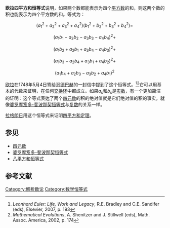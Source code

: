 '''欧拉四平方和恒等式'''说明，如果两个数都能表示为四个[[平方数|平方数]]的和，则这两个数的积也能表示为四个平方数的和。等式为：

:<math>(a_1^2+a_2^2+a_3^2+a_4^2)(b_1^2+b_2^2+b_3^2+b_4^2)=\,</math>

::<math>(a_1 b_1 - a_2 b_2 - a_3 b_3 - a_4 b_4)^2 +\,</math>

::<math>(a_1 b_2 + a_2 b_1 + a_3 b_4 - a_4 b_3)^2 +\,</math>

::<math>(a_1 b_3 - a_2 b_4 + a_3 b_1 + a_4 b_2)^2 +\,</math>

::<math>(a_1 b_4 + a_2 b_3 - a_3 b_2 + a_4 b_1)^2\,</math>

[[欧拉|欧拉]]在1748年5月4日寄给[[哥德巴赫|哥德巴赫]]的一封信中提到了这个恒等式。<ref>''Leonhard Euler: Life, Work and Legacy'', R.E. Bradley and C.E. Sandifer (eds), Elsevier, 2007, p. 193</ref><ref>''Mathematical Evolutions'', A. Shenitzer and J. Stillwell (eds), Math. Assoc. America, 2002, p. 174</ref>它可以用基本的代数来证明，在任何[[交换环|交换环]]中都成立。如果''a''<sub>s</sub>和''b''<sub>s</sub>是[[实数|实数]]，有一个更加简洁的证明：这个等式表达了两个[[四元数|四元数]]的积的绝对值就是它们绝对值的积的事实，就像[[婆罗摩笈多-斐波那契恒等式|婆罗摩笈多-斐波那契恒等式]]与[[复数_(数学)|复数]]的关系一样。

[[拉格朗日|拉格朗日]]用这个恒等式来证明[[四平方和定理|四平方和定理]]。

==参见==
* [[四元数|四元数]]
* [[婆罗摩笈多-斐波那契恒等式|婆罗摩笈多-斐波那契恒等式]]
* [[八平方和恒等式|八平方和恒等式]]

==参考文献==
<references/>

[[Category:解析数论|Category:解析数论]]
[[Category:数学恒等式|Category:数学恒等式]]